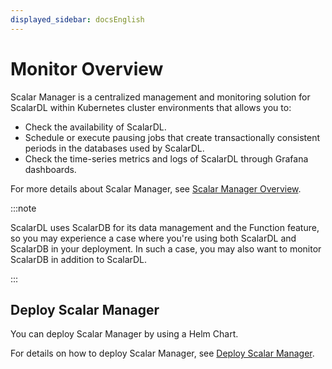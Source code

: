 ```yaml
---
displayed_sidebar: docsEnglish
---
```


# Monitor Overview

Scalar Manager is a centralized management and monitoring solution for ScalarDL within Kubernetes cluster environments that allows you to:

- Check the availability of ScalarDL.
- Schedule or execute pausing jobs that create transactionally consistent periods in the databases used by ScalarDL.
- Check the time-series metrics and logs of ScalarDL through Grafana dashboards.

For more details about Scalar Manager, see [Scalar Manager Overview](scalar-manager/overview.mdx).

:::note

ScalarDL uses ScalarDB for its data management and the Function feature, so you may experience a case where you're using both ScalarDL and ScalarDB in your deployment. In such a case, you may also want to monitor ScalarDB in addition to ScalarDL.

:::

## Deploy Scalar Manager

You can deploy Scalar Manager by using a Helm Chart.

For details on how to deploy Scalar Manager, see [Deploy Scalar Manager](helm-charts/getting-started-scalar-manager.mdx).
